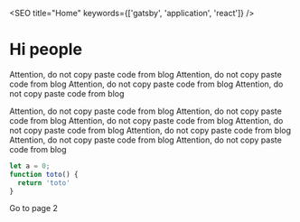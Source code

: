 

<SEO title="Home" keywords={['gatsby', 'application', 'react']} />

# Hi people

<Warning>Attention, do not copy paste code from blog</Warning>
<Info>Attention, do not copy paste code from blog</Info>
<Danger>Attention, do not copy paste code from blog</Danger>
<Success>Attention, do not copy paste code from blog</Success>

Attention, do not copy paste code from blog
Attention, do not copy paste code from blog
Attention, do not copy paste code from blog
Attention, do not copy paste code from blog
Attention, do not copy paste code from blog
Attention, do not copy paste code from blog
Attention, do not copy paste code from blog


```js
let a = 0;
function toto() {
  return 'toto'
}
```

<Divider />

<Link to="/page-2/">Go to page 2</Link>

